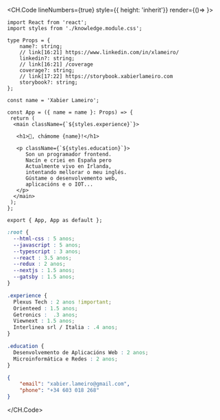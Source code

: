 <CH.Code lineNumbers={true} style={{ height: 'inherit'}} render={()=> <ControlButtons/>}>

```tsx index.tsx box=9[23:38]
import React from 'react';
import styles from './knowledge.module.css';

type Props = {
    name?: string;
    // link[16:21] https://www.linkedin.com/in/xlameiro/
    linkedin?: string;
    // link[16:21] /coverage
    coverage?: string;
    // link[17:22] https://storybook.xabierlameiro.com
    storybook?: string;
};

const name = 'Xabier Lameiro';

const App = ({ name = name }: Props) => {
 return (
  <main className={`${styles.experience}`}>

   <h1>👋, chámome {name}!</h1>

   <p className={`${styles.education}`}>
      Son un programador frontend.
      Nacín e criei en España pero
      Actualmente vivo en Irlanda,
      intentando mellorar o meu inglés.
      Gústame o desenvolvemento web,
      aplicacións e o IOT...
   </p>
  </main>
 );
};

export { App, App as default };
```

```css knowledge.module.css
:root {
  --html-css : 5 anos;
  --javascript : 5 anos;
  --typescript : 3 anos;
  --react : 3.5 anos;
  --redux : 2 anos;
  --nextjs : 1.5 anos;
  --gatsby : 1.5 anos;
}

.experience {
  Plexus Tech : 2 anos !important;
  Orienteed : 1.5 anos;
  Getronics :  .3 anos;
  Viewnext : 1.5 anos;
  Interlinea srl / Italia : .4 anos;
}

.education {
  Desenvolvemento de Aplicacións Web : 2 anos;
  Microinformática e Redes : 2 anos;
}
```

```json contact.json
{
    "email": "xabier.lameiro@gmail.com",
    "phone": "+34 603 018 268"
}
```

</CH.Code>
